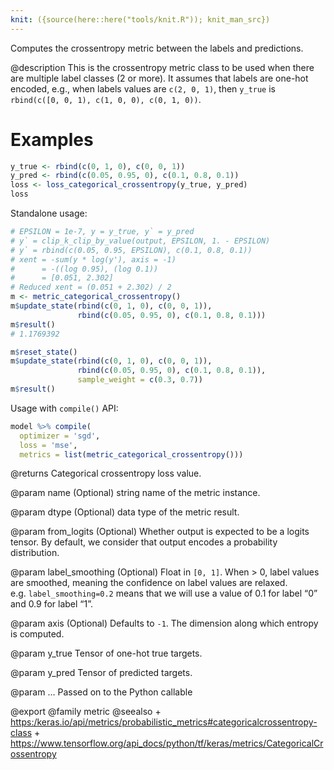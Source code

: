 ```yaml
---
knit: ({source(here::here("tools/knit.R")); knit_man_src})
---
```

Computes the crossentropy metric between the labels and predictions.

@description
This is the crossentropy metric class to be used when there are multiple
label classes (2 or more). It assumes that labels are one-hot encoded,
e.g., when labels values are `c(2, 0, 1)`, then
`y_true` is `rbind(c([0, 0, 1), c(1, 0, 0), c(0, 1, 0))`.

# Examples
```r
y_true <- rbind(c(0, 1, 0), c(0, 0, 1))
y_pred <- rbind(c(0.05, 0.95, 0), c(0.1, 0.8, 0.1))
loss <- loss_categorical_crossentropy(y_true, y_pred)
loss
```
Standalone usage:

```r
# EPSILON = 1e-7, y = y_true, y` = y_pred
# y` = clip_k_clip_by_value(output, EPSILON, 1. - EPSILON)
# y` = rbind(c(0.05, 0.95, EPSILON), c(0.1, 0.8, 0.1))
# xent = -sum(y * log(y'), axis = -1)
#      = -((log 0.95), (log 0.1))
#      = [0.051, 2.302]
# Reduced xent = (0.051 + 2.302) / 2
m <- metric_categorical_crossentropy()
m$update_state(rbind(c(0, 1, 0), c(0, 0, 1)),
               rbind(c(0.05, 0.95, 0), c(0.1, 0.8, 0.1)))
m$result()
# 1.1769392
```

```r
m$reset_state()
m$update_state(rbind(c(0, 1, 0), c(0, 0, 1)),
               rbind(c(0.05, 0.95, 0), c(0.1, 0.8, 0.1)),
               sample_weight = c(0.3, 0.7))
m$result()
```

Usage with `compile()` API:

```r
model %>% compile(
  optimizer = 'sgd',
  loss = 'mse',
  metrics = list(metric_categorical_crossentropy()))
```

@returns
Categorical crossentropy loss value.

@param name
(Optional) string name of the metric instance.

@param dtype
(Optional) data type of the metric result.

@param from_logits
(Optional) Whether output is expected to be
a logits tensor. By default, we consider that output
encodes a probability distribution.

@param label_smoothing
(Optional) Float in `[0, 1]`.
When > 0, label values are smoothed, meaning the confidence
on label values are relaxed. e.g. `label_smoothing=0.2` means
that we will use a value of 0.1 for label
"0" and 0.9 for label "1".

@param axis
(Optional) Defaults to `-1`.
The dimension along which entropy is computed.

@param y_true
Tensor of one-hot true targets.

@param y_pred
Tensor of predicted targets.

@param ...
Passed on to the Python callable

@export
@family metric
@seealso
+ <https:/keras.io/api/metrics/probabilistic_metrics#categoricalcrossentropy-class>
+ <https://www.tensorflow.org/api_docs/python/tf/keras/metrics/CategoricalCrossentropy>

